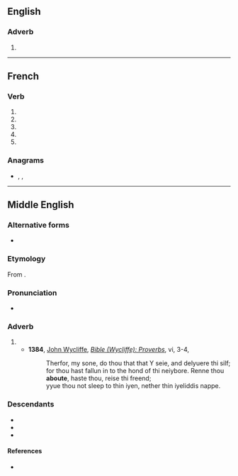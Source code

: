{{also|abouté}}

==English==

===Adverb===
{{en-adv|-}}

# {{obsolete spelling of|en|about}}

----

==French==

===Verb===
{{head|fr|verb form}}

# {{inflection of|fr|abouter||1|s|pres|indc}}
# {{inflection of|fr|abouter||3|s|pres|indc}}
# {{inflection of|fr|abouter||1|s|pres|subj}}
# {{inflection of|fr|abouter||3|s|pres|subj}}
# {{inflection of|fr|abouter||2|s|impr}}

===Anagrams===
* {{l|fr|ébouât}}, {{l|fr|ébouta}}, {{l|fr|taboue}}

----

==Middle English==

===Alternative forms===
* {{alter|enm|abouten}}

===Etymology===
From {{inh|enm|ang|onbūtan}}.

===Pronunciation===
* {{IPA|enm|/aˈbuːt(ə)/}}

===Adverb===
{{head|enm|adverb}}

# {{l|en|around}}
#* '''1384''', [[w:John Wycliffe|John Wycliffe]], ''[[s:Bible (Wycliffe)/Proverbs|Bible (Wycliffe): Proverbs]]'', vi, 3-4,
#*: Therfor, my sone, do thou that that Y seie, and delyuere thi silf; for thou hast fallun in to the hond of thi neiybore. Renne thou '''aboute''', haste thou, reise thi freend;
#*: yyue thou not sleep to thin iyen, nether thin iyeliddis nappe.

===Descendants===
* {{desc|en|about}}
* {{desc|sco|aboot}}
* {{desc|yol|abut}}

====References====
* {{R:MED Online|entry=abǒute(n (adv) |id=MED160}}